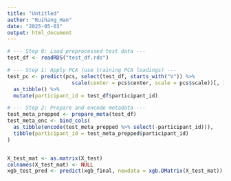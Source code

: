 ---
title: "Untitled"
author: "Ruihang_Han"
date: "2025-05-03"
output: html_document
---

```{r}
# --- Step 0: Load preprocessed test data ---
test_df <- readRDS("test_df.rds")

# --- Step 1: Apply PCA (use training PCA loadings) ---
test_pc <- predict(pcs, select(test_df, starts_with("V")) %>%
                     scale(center = pcs$center, scale = pcs$scale))[, 1:n_pcs_90] %>%
  as_tibble() %>%
  mutate(participant_id = test_df$participant_id)

# --- Step 2: Prepare and encode metadata ---
test_meta_prepped <- prepare_meta(test_df)
test_meta_enc <- bind_cols(
  as_tibble(encode(test_meta_prepped %>% select(-participant_id))),
  tibble(participant_id = test_meta_prepped$participant_id)
)


X_test_mat <- as.matrix(X_test)
colnames(X_test_mat) <- NULL
xgb_test_pred <- predict(xgb_final, newdata = xgb.DMatrix(X_test_mat))






```

